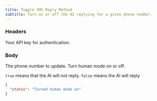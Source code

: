 ```yaml
---
title: Toggle SMS Reply Method
subtitle: Turn on or off the AI replying for a given phone number.
---
```



### Headers

<ParamField header="authorization" type="string" required>
  Your API key for authentication.
</ParamField>

### Body

<ParamField body="phone_number" type="string">
The phone number to update.
</ParamField>

<ParamField body="on" type="boolean">
Turn human mode on or off. 

`true` means that the AI will *not* reply. 
`false` means the AI will reply
</ParamField>

<ResponseExample>

```json Response
{
  "status": "Turned human mode on"
}
```

</ResponseExample>









